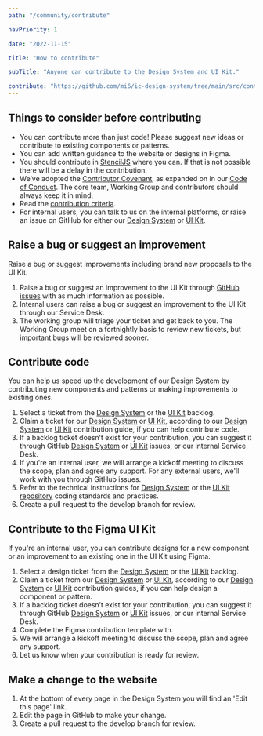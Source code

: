 ```yaml
---
path: "/community/contribute"

navPriority: 1

date: "2022-11-15"

title: "How to contribute"

subTitle: "Anyone can contribute to the Design System and UI Kit."

contribute: "https://github.com/mi6/ic-design-system/tree/main/src/content/structured/community/contribute.mdx?at=develop"
---
```


## Things to consider before contributing

- You can contribute more than just code! Please suggest new ideas or contribute to existing components or patterns.
- You can add written guidance to the website or designs in Figma.
- You should contribute in [StencilJS](https://stenciljs.com/) where you can. If that is not possible there will be a delay in the contribution.
- We’ve adopted the [Contributor Covenant](https://www.contributor-covenant.org/), as expanded on in our [Code of Conduct](https://github.com/mi6/ic-design-system/tree/main/CODE_OF_CONDUCT.md). The core team, Working Group and contributors should always keep it in mind.
- Read the [contribution criteria](/community/contribute-criteria).
- For internal users, you can talk to us on the internal platforms, or raise an issue on GitHub for either our [Design System](https://github.com/mi6/ic-design-system/issues) or [UI Kit](https://github.com/mi6/ic-ui-kit/issues).

## Raise a bug or suggest an improvement

Raise a bug or suggest improvements including brand new proposals to the UI Kit.

1. Raise a bug or suggest an improvement to the UI Kit through [GitHub issues](https://github.com/mi6/ic-design-system/issues) with as much information as possible.
2. Internal users can raise a bug or suggest an improvement to the UI Kit through our Service Desk.
3. The working group will triage your ticket and get back to you. The Working Group meet on a fortnightly basis to review new tickets, but important bugs will be reviewed sooner.

## Contribute code

You can help us speed up the development of our Design System by contributing new components and patterns or making improvements to existing ones.

1. Select a ticket from the [Design System](https://github.com/mi6/ic-design-system/issues) or the [UI Kit](https://github.com/mi6/ic-ui-kit/issues) backlog.
2. Claim a ticket for our [Design System](https://github.com/mi6/ic-design-system/issues) or [UI Kit](https://github.com/mi6/ic-ui-kit/issues), according to our [Design System](https://github.com/mi6/ic-design-system/tree/main/CONTRIBUTING.md) or [UI Kit](https://github.com/mi6/ic-ui-kit/blob/main/CONTRIBUTING.md) contribution guide, if you can help contribute code.
3. If a backlog ticket doesn’t exist for your contribution, you can suggest it through GitHub [Design System](https://github.com/mi6/ic-design-system/issues) or [UI Kit](https://github.com/mi6/ic-ui-kit/issues) issues, or our internal Service Desk.
4. If you're an internal user, we will arrange a kickoff meeting to discuss the scope, plan and agree any support. For any external users, we'll work with you through GitHub issues.
5. Refer to the technical instructions for [Design System](https://github.com/mi6/ic-design-system/tree/main/CONTRIBUTING.md) or the [UI Kit repository](https://github.com/mi6/ic-ui-kit/blob/main/CONTRIBUTING.md) coding standards and practices.
6. Create a pull request to the develop branch for review.

## Contribute to the Figma UI Kit

<IcAlert
  title="Need to know"
  message="The Figma UI Kit is only available to internal users at the moment, but we will be sharing it publicly soon. That means only internal users can contribute to our Figma UI Kit at the moment, sorry!"
  variant="info"
/>

If you're an internal user, you can contribute designs for a new component or an improvement to an existing one in the UI Kit using Figma.

1. Select a design ticket from the [Design System](https://github.com/mi6/ic-design-system/issues) or the [UI Kit](https://github.com/mi6/ic-ui-kit/issues) backlog.
2. Claim a ticket from our [Design System](https://github.com/mi6/ic-design-system/issues) or [UI Kit](https://github.com/mi6/ic-ui-kit/issues), according to our [Design System](https://github.com/mi6/ic-design-system/tree/main/CONTRIBUTING.md) or [UI Kit](https://github.com/mi6/ic-ui-kit/tree/main/CONTRIBUTING.md) contribution guides, if you can help design a component or pattern.
3. If a backlog ticket doesn’t exist for your contribution, you can suggest it through GitHub [Design System](https://github.com/mi6/ic-design-system/issues) or [UI Kit](https://github.com/mi6/ic-ui-kit/issues) issues, or our internal Service Desk.
4. Complete the Figma contribution template with.
5. We will arrange a kickoff meeting to discuss the scope, plan and agree any support.
6. Let us know when your contribution is ready for review.

## Make a change to the website

1. At the bottom of every page in the Design System you will find an 'Edit this page' link.
2. Edit the page in GitHub to make your change.
3. Create a pull request to the develop branch for review.
